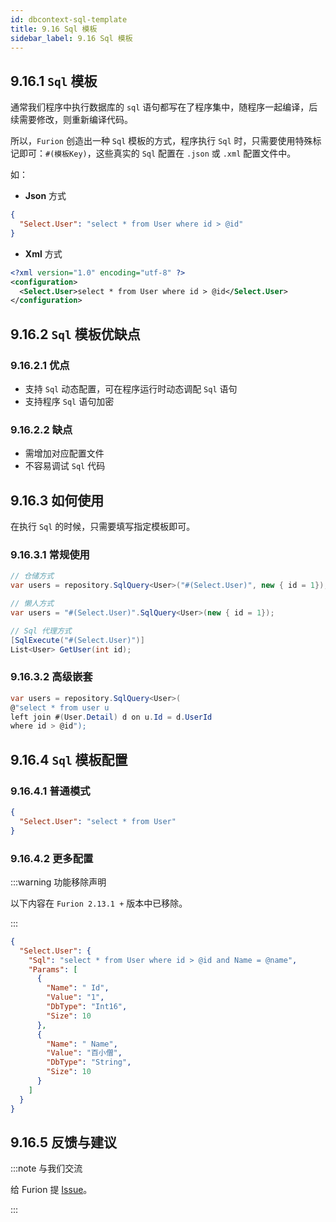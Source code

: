```yaml
---
id: dbcontext-sql-template
title: 9.16 Sql 模板
sidebar_label: 9.16 Sql 模板
---
```


## 9.16.1 `Sql` 模板

通常我们程序中执行数据库的 `sql` 语句都写在了程序集中，随程序一起编译，后续需要修改，则重新编译代码。

所以，`Furion` 创造出一种 `Sql` 模板的方式，程序执行 `Sql` 时，只需要使用特殊标记即可：`#(模板Key)`，这些真实的 `Sql` 配置在 `.json` 或 `.xml` 配置文件中。

如：

- **Json** 方式

```json
{
  "Select.User": "select * from User where id > @id"
}
```

- **Xml** 方式

```xml
<?xml version="1.0" encoding="utf-8" ?>
<configuration>
  <Select.User>select * from User where id > @id</Select.User>
</configuration>
```

## 9.16.2 `Sql` 模板优缺点

### 9.16.2.1 优点

- 支持 `Sql` 动态配置，可在程序运行时动态调配 `Sql` 语句
- 支持程序 `Sql` 语句加密

### 9.16.2.2 缺点

- 需增加对应配置文件
- 不容易调试 `Sql` 代码

## 9.16.3 如何使用

在执行 `Sql` 的时候，只需要填写指定模板即可。

### 9.16.3.1 常规使用

```cs
// 仓储方式
var users = repository.SqlQuery<User>("#(Select.User)", new { id = 1});

// 懒人方式
var users = "#(Select.User)".SqlQuery<User>(new { id = 1});

// Sql 代理方式
[SqlExecute("#(Select.User)")]
List<User> GetUser(int id);
```

### 9.16.3.2 高级嵌套

```cs
var users = repository.SqlQuery<User>(
@"select * from user u
left join #(User.Detail) d on u.Id = d.UserId
where id > @id");
```

## 9.16.4 `Sql` 模板配置

### 9.16.4.1 普通模式

```json
{
  "Select.User": "select * from User"
}
```

### 9.16.4.2 更多配置

:::warning 功能移除声明

以下内容在 `Furion 2.13.1 +` 版本中已移除。

:::

```json
{
  "Select.User": {
    "Sql": "select * from User where id > @id and Name = @name",
    "Params": [
      {
        "Name": " Id",
        "Value": "1",
        "DbType": "Int16",
        "Size": 10
      },
      {
        "Name": " Name",
        "Value": "百小僧",
        "DbType": "String",
        "Size": 10
      }
    ]
  }
}
```

## 9.16.5 反馈与建议

:::note 与我们交流

给 Furion 提 [Issue](https://gitee.com/dotnetchina/Furion/issues/new?issue)。

:::
